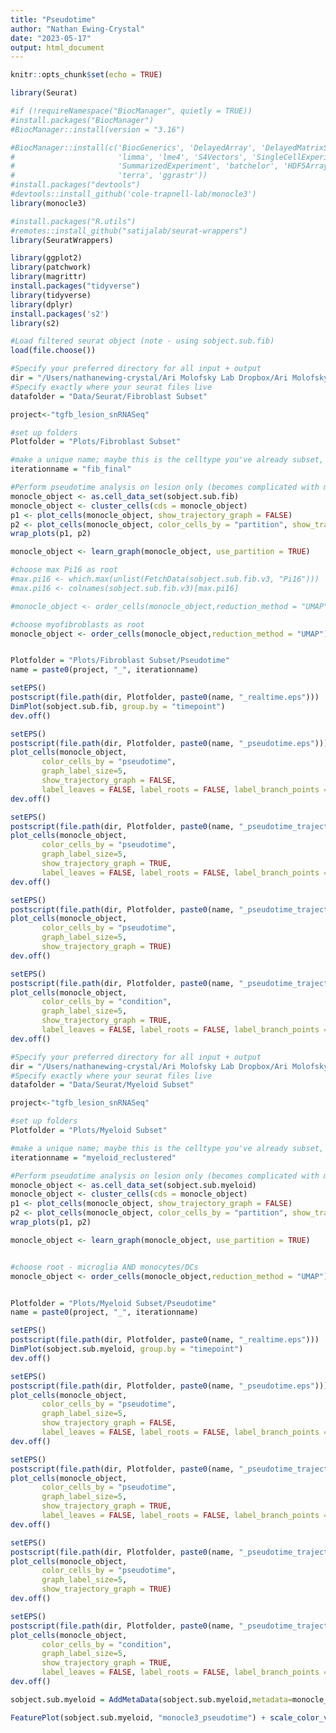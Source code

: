 ```yaml
---
title: "Pseudotime"
author: "Nathan Ewing-Crystal"
date: "2023-05-17"
output: html_document
---
```


```r
knitr::opts_chunk$set(echo = TRUE)
```

```r
library(Seurat)

#if (!requireNamespace("BiocManager", quietly = TRUE))
#install.packages("BiocManager")
#BiocManager::install(version = "3.16")

#BiocManager::install(c('BiocGenerics', 'DelayedArray', 'DelayedMatrixStats',
#                       'limma', 'lme4', 'S4Vectors', 'SingleCellExperiment',
#                       'SummarizedExperiment', 'batchelor', 'HDF5Array',
#                       'terra', 'ggrastr'))
#install.packages("devtools")
#devtools::install_github('cole-trapnell-lab/monocle3')
library(monocle3)

#install.packages("R.utils")
#remotes::install_github("satijalab/seurat-wrappers")
library(SeuratWrappers)

library(ggplot2)
library(patchwork)
library(magrittr)
install.packages("tidyverse")
library(tidyverse)
library(dplyr)
install.packages('s2')
library(s2)
```

```r
#Load filtered seurat object (note - using sobject.sub.fib)
load(file.choose())
```

```r
#Specify your preferred directory for all input + output
dir = "/Users/nathanewing-crystal/Ari Molofsky Lab Dropbox/Ari Molofsky Lab Team Folder/Nathan Ewing-Crystal/RNASeq/Lesion snRNASeq 2 Tgfb/seurat"
#Specify exactly where your seurat files live
datafolder = "Data/Seurat/Fibroblast Subset"

project<-"tgfb_lesion_snRNASeq"  

#set up folders
Plotfolder = "Plots/Fibroblast Subset"

#make a unique name; maybe this is the celltype you've already subset, or the age you're looking at, etc.
iterationname = "fib_final"
```

```r
#Perform pseudotime analysis on lesion only (becomes complicated with meninges to choose "starting" node)
monocle_object <- as.cell_data_set(sobject.sub.fib)
monocle_object <- cluster_cells(cds = monocle_object)
p1 <- plot_cells(monocle_object, show_trajectory_graph = FALSE)
p2 <- plot_cells(monocle_object, color_cells_by = "partition", show_trajectory_graph = FALSE)
wrap_plots(p1, p2)

monocle_object <- learn_graph(monocle_object, use_partition = TRUE)

#choose max Pi16 as root
#max.pi16 <- which.max(unlist(FetchData(sobject.sub.fib.v3, "Pi16")))
#max.pi16 <- colnames(sobject.sub.fib.v3)[max.pi16]

#monocle_object <- order_cells(monocle_object,reduction_method = "UMAP", root_cells = max.pi16)

#choose myofibroblasts as root
monocle_object <- order_cells(monocle_object,reduction_method = "UMAP")


Plotfolder = "Plots/Fibroblast Subset/Pseudotime"
name = paste0(project, "_", iterationname)

setEPS()
postscript(file.path(dir, Plotfolder, paste0(name, "_realtime.eps")))
DimPlot(sobject.sub.fib, group.by = "timepoint")
dev.off()

setEPS()
postscript(file.path(dir, Plotfolder, paste0(name, "_pseudotime.eps")))
plot_cells(monocle_object,
       color_cells_by = "pseudotime",
       graph_label_size=5,
       show_trajectory_graph = FALSE,
       label_leaves = FALSE, label_roots = FALSE, label_branch_points = FALSE)
dev.off()

setEPS()
postscript(file.path(dir, Plotfolder, paste0(name, "_pseudotime_trajectory.eps")))
plot_cells(monocle_object,
       color_cells_by = "pseudotime",
       graph_label_size=5,
       show_trajectory_graph = TRUE,
       label_leaves = FALSE, label_roots = FALSE, label_branch_points = FALSE)
dev.off()

setEPS()
postscript(file.path(dir, Plotfolder, paste0(name, "_pseudotime_trajectory_labeled.eps")))
plot_cells(monocle_object,
       color_cells_by = "pseudotime",
       graph_label_size=5,
       show_trajectory_graph = TRUE)
dev.off()

setEPS()
postscript(file.path(dir, Plotfolder, paste0(name, "_pseudotime_trajectory_condition.eps")))
plot_cells(monocle_object,
       color_cells_by = "condition",
       graph_label_size=5,
       show_trajectory_graph = TRUE,
       label_leaves = FALSE, label_roots = FALSE, label_branch_points = FALSE)
dev.off()
```

```r
#Specify your preferred directory for all input + output
dir = "/Users/nathanewing-crystal/Ari Molofsky Lab Dropbox/Ari Molofsky Lab Team Folder/Nathan Ewing-Crystal/RNASeq/Lesion snRNASeq 2 Tgfb/seurat"
#Specify exactly where your seurat files live
datafolder = "Data/Seurat/Myeloid Subset"

project<-"tgfb_lesion_snRNASeq"  

#set up folders
Plotfolder = "Plots/Myeloid Subset"

#make a unique name; maybe this is the celltype you've already subset, or the age you're looking at, etc.
iterationname = "myeloid_reclustered"
```

```r
#Perform pseudotime analysis on lesion only (becomes complicated with meninges to choose "starting" node)
monocle_object <- as.cell_data_set(sobject.sub.myeloid)
monocle_object <- cluster_cells(cds = monocle_object)
p1 <- plot_cells(monocle_object, show_trajectory_graph = FALSE)
p2 <- plot_cells(monocle_object, color_cells_by = "partition", show_trajectory_graph = FALSE)
wrap_plots(p1, p2)

monocle_object <- learn_graph(monocle_object, use_partition = TRUE)


#choose root - microglia AND monocytes/DCs
monocle_object <- order_cells(monocle_object,reduction_method = "UMAP")


Plotfolder = "Plots/Myeloid Subset/Pseudotime"
name = paste0(project, "_", iterationname)

setEPS()
postscript(file.path(dir, Plotfolder, paste0(name, "_realtime.eps")))
DimPlot(sobject.sub.myeloid, group.by = "timepoint")
dev.off()

setEPS()
postscript(file.path(dir, Plotfolder, paste0(name, "_pseudotime.eps")))
plot_cells(monocle_object,
       color_cells_by = "pseudotime",
       graph_label_size=5,
       show_trajectory_graph = FALSE,
       label_leaves = FALSE, label_roots = FALSE, label_branch_points = FALSE)
dev.off()

setEPS()
postscript(file.path(dir, Plotfolder, paste0(name, "_pseudotime_trajectory.eps")))
plot_cells(monocle_object,
       color_cells_by = "pseudotime",
       graph_label_size=5,
       show_trajectory_graph = TRUE,
       label_leaves = FALSE, label_roots = FALSE, label_branch_points = FALSE)
dev.off()

setEPS()
postscript(file.path(dir, Plotfolder, paste0(name, "_pseudotime_trajectory_labeled.eps")))
plot_cells(monocle_object,
       color_cells_by = "pseudotime",
       graph_label_size=5,
       show_trajectory_graph = TRUE)
dev.off()

setEPS()
postscript(file.path(dir, Plotfolder, paste0(name, "_pseudotime_trajectory_condition.eps")))
plot_cells(monocle_object,
       color_cells_by = "condition",
       graph_label_size=5,
       show_trajectory_graph = TRUE,
       label_leaves = FALSE, label_roots = FALSE, label_branch_points = FALSE)
dev.off()

sobject.sub.myeloid = AddMetaData(sobject.sub.myeloid,metadata=monocle_object@principal_graph_aux@listData$UMAP$pseudotime, col.name = "monocle3_pseudotime")

FeaturePlot(sobject.sub.myeloid, "monocle3_pseudotime") + scale_color_viridis()
```

